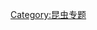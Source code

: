 {{Articles by Quality and Importance
|project=昆虫
|template=昆虫专题
|current_=true
|future_=true
|merge_=true
|needed_=true
|_no=true
|_bottom= true
|linkstyle=forced
|dispzero=yes
}}<noinclude>

[[Category:昆虫专题]]
</noinclude>